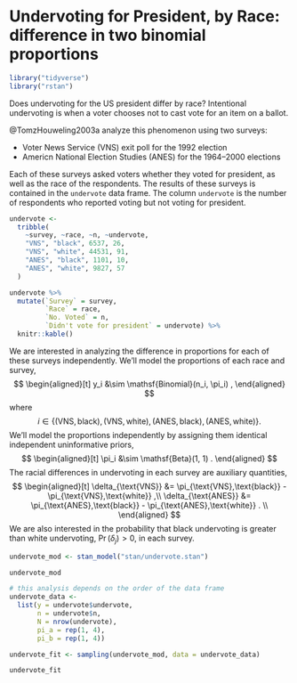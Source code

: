 # Undervoting for President, by Race: difference in two binomial proportions {#undervote}

```r
library("tidyverse")
library("rstan")
```

Does undervoting for the US president differ by race? 
Intentional undervoting is when a voter chooses not to cast vote for
an item on a ballot.

@TomzHouweling2003a analyze this phenomenon using two surveys:

- Voter News Service (VNS) exit poll for the 1992 election
- Americn National Election Studies (ANES) for the 1964--2000 elections

Each of these surveys asked voters whether they voted for president, as well as the race of the respondents.
The results of these surveys is contained in the `undervote` data frame.
The column `undervote` is the number of respondents who reported voting but not voting for president.

```r
undervote <- 
  tribble(
    ~survey, ~race, ~n, ~undervote,
    "VNS", "black", 6537, 26,
    "VNS", "white", 44531, 91,
    "ANES", "black", 1101, 10,
    "ANES", "white", 9827, 57
  )
```
```r
undervote %>%
  mutate(`Survey` = survey,
         `Race` = race,
         `No. Voted` = n,
         `Didn't vote for president` = undervote) %>%
  knitr::kable()
```

We are interested in analyzing the difference in proportions for each of these surveys independently.
We'll model the proportions of each race and survey,
$$
\begin{aligned}[t]
y_i &\sim \mathsf{Binomial}(n_i, \pi_i) ,
\end{aligned}
$$
where
$$
i \in \{ (\text{VNS},\text{black}), (\text{VNS},\text{white}),  (\text{ANES},\text{black}),  (\text{ANES},\text{white}) \} .
$$
We'll model the proportions independently by assigning them identical independent uninformative priors,
$$
\begin{aligned}[t]
\pi_i &\sim \mathsf{Beta}(1, 1) .
\end{aligned}
$$
The racial differences in undervoting in each survey are auxiliary quantities,
$$
\begin{aligned}[t]
\delta_{\text{VNS}} &= \pi_{\text{VNS},\text{black}} - \pi_{\text{VNS},\text{white}} ,\\
\delta_{\text{ANES}} &= \pi_{\text{ANES},\text{black}} - \pi_{\text{ANES},\text{white}} . \\
\end{aligned}
$$
We are also interested in the probability that black undervoting is greater than white undervoting, $\Pr(\delta_j) > 0$, in each survey.

```r
undervote_mod <- stan_model("stan/undervote.stan")
```
```r
undervote_mod
```

```r
# this analysis depends on the order of the data frame
undervote_data <-
  list(y = undervote$undervote,
       n = undervote$n,
       N = nrow(undervote),
       pi_a = rep(1, 4),
       pi_b = rep(1, 4))
```

```r
undervote_fit <- sampling(undervote_mod, data = undervote_data)
```
```r
undervote_fit
```
